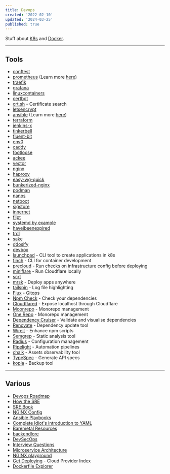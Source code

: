 ```yaml
---
title: Devops
created: '2022-02-10'
updated: '2024-03-25'
published: true
---
```


Stuff about [K8s](/notes/k8s) and [Docker](/notes/docker).

---

## Tools

-   [conftest](https://www.conftest.dev/)
-   [prometheus](https://prometheus.io/) (Learn more [here](https://github.com/yolossn/Prometheus-Basics))
-   [traefik](https://github.com/traefik/traefik)
-   [grafana](https://grafana.com/)
-   [linuxcontainers](https://linuxcontainers.org/)
-   [certbot](https://certbot.eff.org/)
-   [crt.sh](https://crt.sh/) - Certificate search
-   [letsencrypt](https://letsencrypt.org/)
-   [ansible](https://www.ansible.com/) (Learn more [here](https://www.ansible.com/resources/get-started))
-   [terraform](https://www.terraform.io/)
-   [jenkins-x](https://jenkins-x.io/)
-   [tinkerbell](https://tinkerbell.org/)
-   [fluent-bit](https://github.com/fluent/fluent-bit/)
-   [env0](https://www.env0.com/)
-   [caddy](https://caddyserver.com/v2)
-   [footloose](https://github.com/weaveworks/footloose)
-   [ackee](https://github.com/electerious/Ackee)
-   [vector](https://github.com/vectordotdev/vector)
-   [nginx](https://www.nginx.com/)
-   [haproxy](https://www.haproxy.com/)
-   [easy-wg-quick](https://github.com/burghardt/easy-wg-quick)
-   [bunkerized-nginx](https://github.com/bunkerity/bunkerized-nginx)
-   [podman](https://github.com/containers/podman)
-   [nanos](https://nanos.org/)
-   [netboot](https://netboot.xyz/)
-   [sigstore](https://www.sigstore.dev/)
-   [innernet](https://github.com/tonarino/innernet)
-   [flipt](https://flipt.io/)
-   [systemd by example](https://systemd-by-example.com/)
-   [haveibeenexpired](https://www.haveibeenexpired.com/)
-   [trdl](https://github.com/werf/trdl)
-   [sake](https://github.com/alajmo/sake)
-   [ddosify](https://github.com/ddosify/ddosify)
-   [devbox](https://github.com/jetpack-io/devbox)
-   [launchpad](https://github.com/jetpack-io/launchpad) - CLI tool to create applications in k8s
-   [finch](https://github.com/runfinch/finch) - CLI for container development
-   [precloud](https://github.com/tinystacks/precloud) - Run checks on infrastructure config before deploying
-   [miniflare](https://miniflare.dev/) - Run Cloudflare locally
-   [scrt](https://github.com/loderunner/scrt)
-   [mrsk](https://github.com/mrsked/mrsk) - Deploy apps anywhere
-   [tailspin](https://github.com/bensadeh/tailspin) - Log file highlighting
-   [Flux](https://fluxcd.io/) - Gitops
-   [Npm Check](https://github.com/dylang/npm-check) - Check your dependencies
-   [Cloudflared](https://github.com/JacobLinCool/node-cloudflared) - Expose localhost through Cloudflare
-   [Moonrepo](https://moonrepo.dev/) - Monorepo management
-   [One Repo](https://onerepo.tools/) - Monorepo management
-   [Dependency Cruiser](https://github.com/sverweij/dependency-cruiser) - Validate and visualise dependencies
-   [Renovate](https://github.com/renovatebot/renovate) - Dependency update tool
-   [Wireit](https://github.com/google/wireit) - Enhance npm scripts
-   [Semgrep](https://github.com/returntocorp/semgrep) - Static analysis tool
-   [Radius](https://radapp.io/) - Configuration management
-   [Pipelight](https://pipelight.dev/) - Automation pipelines
-   [chalk](https://github.com/crashappsec/chalk) - Assets observability tool
-   [TypeSpec](https://github.com/microsoft/typespec) - Generate API specs
-   [kopia](https://github.com/kopia/kopia) - Backup tool

---

## Various

-   [Devops Roadmap](https://roadmap.sh/devops)
-   [How the SRE](https://github.com/upgundecha/howtheysre)
-   [SRE Book](https://sre.google/sre-book/table-of-contents/)
-   [NGINX Config](https://www.digitalocean.com/community/tools/nginx)
-   [Ansible Playbooks](https://github.com/sovereign/sovereign)
-   [Complete Idiot's introduction to YAML](https://github.com/Animosity/CraftIRC/wiki/Complete-idiot's-introduction-to-yaml)
-   [Baremetal Resources](https://github.com/alexellis/awesome-baremetal)
-   [backendlore](https://github.com/fpereiro/backendlore)
-   [DevSecOps](https://github.com/sottlmarek/DevSecOps)
-   [Interview Questions](https://github.com/bregman-arie/devops-exercises)
-   [Microservice Architecture](https://microservices.io)
-   [NGINX playground](https://nginx-playground.wizardzines.com/)
-   [Get Deploying](https://getdeploying.com/) - Cloud Provider Index
-   [Dockerfile Explorer](https://depot.dev/dockerfile-explorer)
